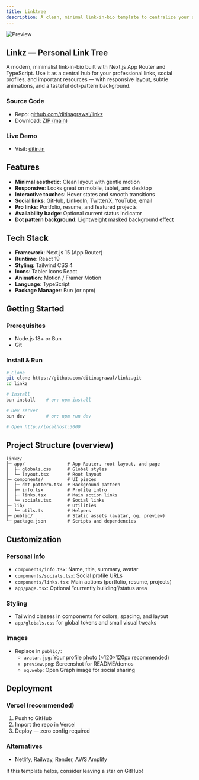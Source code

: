 ```yaml
---
title: Linktree
description: A clean, minimal link-in-bio template to centralize your social and professional links.
---
```


![Preview](/templates/linktree.png)

## Linkz — Personal Link Tree

A modern, minimalist link-in-bio built with Next.js App Router and TypeScript. Use it as a central hub for your professional links, social profiles, and important resources — with responsive layout, subtle animations, and a tasteful dot-pattern background.

### Source Code

- Repo: [github.com/ditinagrawal/linkz](https://github.com/ditinagrawal/linkz)
- Download: [ZIP (main)](https://github.com/ditinagrawal/linkz/archive/refs/heads/main.zip)

### Live Demo

- Visit: [ditin.in](https://ditin.in)

## Features

- **Minimal aesthetic**: Clean layout with gentle motion
- **Responsive**: Looks great on mobile, tablet, and desktop
- **Interactive touches**: Hover states and smooth transitions
- **Social links**: GitHub, LinkedIn, Twitter/X, YouTube, email
- **Pro links**: Portfolio, resume, and featured projects
- **Availability badge**: Optional current status indicator
- **Dot pattern background**: Lightweight masked background effect

## Tech Stack

- **Framework**: Next.js 15 (App Router)
- **Runtime**: React 19
- **Styling**: Tailwind CSS 4
- **Icons**: Tabler Icons React
- **Animation**: Motion / Framer Motion
- **Language**: TypeScript
- **Package Manager**: Bun (or npm)

## Getting Started

### Prerequisites

- Node.js 18+ or Bun
- Git

### Install & Run

```bash
# Clone
git clone https://github.com/ditinagrawal/linkz.git
cd linkz

# Install
bun install    # or: npm install

# Dev server
bun dev        # or: npm run dev

# Open http://localhost:3000
```

## Project Structure (overview)

```text
linkz/
├─ app/                # App Router, root layout, and page
│  ├─ globals.css      # Global styles
│  └─ layout.tsx       # Root layout
├─ components/         # UI pieces
│  ├─ dot-pattern.tsx  # Background pattern
│  ├─ info.tsx         # Profile intro
│  ├─ links.tsx        # Main action links
│  └─ socials.tsx      # Social links
├─ lib/                # Utilities
│  └─ utils.ts         # Helpers
├─ public/             # Static assets (avatar, og, preview)
└─ package.json        # Scripts and dependencies
```

## Customization

### Personal info

- `components/info.tsx`: Name, title, summary, avatar
- `components/socials.tsx`: Social profile URLs
- `components/links.tsx`: Main actions (portfolio, resume, projects)
- `app/page.tsx`: Optional “currently building”/status area

### Styling

- Tailwind classes in components for colors, spacing, and layout
- `app/globals.css` for global tokens and small visual tweaks

### Images

- Replace in `public/`:
  - `avatar.jpg`: Your profile photo (≈120×120px recommended)
  - `preview.png`: Screenshot for README/demos
  - `og.webp`: Open Graph image for social sharing

## Deployment

### Vercel (recommended)

1. Push to GitHub
2. Import the repo in Vercel
3. Deploy — zero config required

### Alternatives

- Netlify, Railway, Render, AWS Amplify

If this template helps, consider leaving a star on GitHub!
